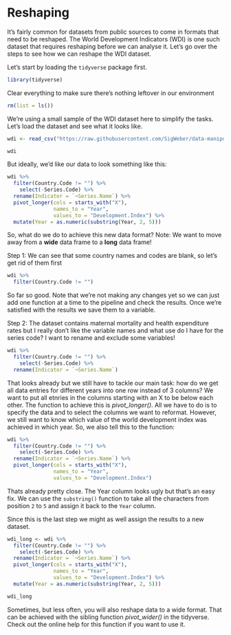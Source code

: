 # Reshaping

It's fairly common for datasets from public sources to come in formats that need to be reshaped. The World Development Indicators (WDI) is one such dataset that requires reshaping before we can analyse it. Let's go over the steps to see how we can reshape the WDI dataset.

Let's start by loading the `tidyverse` package first.

```r
library(tidyverse)
```

Clear everything to make sure there's nothing leftover in our environment

```r
rm(list = ls())
```

We're using a small sample of the WDI dataset here to simplify the tasks. Let's load the dataset and see what it looks like. 

```r
wdi <- read_csv("https://raw.githubusercontent.com/SigWeber/data-manipulation-workshop/master/data/wdi.csv", na = "..")

wdi
```

But ideally, we'd like our data to look something like this:

```r
wdi %>%
  filter(Country.Code != "") %>% 
    select(-Series.Code) %>%
  rename(Indicator = `¬Series.Name`) %>% 
  pivot_longer(cols = starts_with("X"),
               names_to = "Year",
               values_to = "Development.Index") %>% 
  mutate(Year = as.numeric(substring(Year, 2, 5)))
```

So, what do we do to achieve this new data format? Note: We want to move away from a **wide** data frame to a **long** data frame!

Step 1: We can see that some country names and codes are blank, so let's get rid of them first

```r
wdi %>%
  filter(Country.Code != "") 
```

So far so good. Note that we're not making any changes yet so we can just add one function at a time to the pipeline and check the results. Once we're satisfied with the results we save them to a variable.

Step 2: The dataset contains maternal mortality and health expenditure rates but I really don't like the variable names and what use do I have for the series code? I want to rename and exclude some variables!

```r
wdi %>%
  filter(Country.Code != "") %>% 
    select(-Series.Code) %>%
  rename(Indicator = `¬Series.Name`)
```

That looks already but we still have to tackle our main task: how do we get all data entries for different years into one row instead of 3 columns? We want to put all etnries in the columns starting with an X to be below each other. The function to achieve this is *pivot_longer()*. All we have to do is to specify the data and to select the columns we want to reformat. However, we still want to know which value of the world development index was achieved in which year. So, we also tell this to the function: 

```r
wdi %>%
  filter(Country.Code != "") %>% 
    select(-Series.Code) %>%
  rename(Indicator = `¬Series.Name`) %>% 
  pivot_longer(cols = starts_with("X"),
               names_to = "Year",
               values_to = "Development.Index")
```

Thats already pretty close. The Year column looks ugly but that's an easy fix. We can use the `substring()` function to take all the characters from position `2` to `5` and assign it back to the `Year` column.

Since this is the last step we might as well assign the results to a new dataset.

```r
wdi_long <- wdi %>%
  filter(Country.Code != "") %>% 
    select(-Series.Code) %>%
  rename(Indicator = `¬Series.Name`) %>% 
  pivot_longer(cols = starts_with("X"),
               names_to = "Year",
               values_to = "Development.Index") %>% 
  mutate(Year = as.numeric(substring(Year, 2, 5)))

wdi_long
```

Sometimes, but less often, you will also reshape data to a wide format. That can be achieved with the sibling function *pivot_wider()* in the tidyverse. Check out the online help for this function if you want to use it. 

